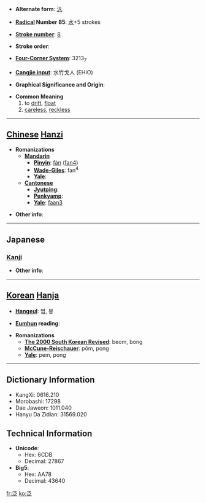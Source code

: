 * '''Alternate form''': [[汎]]

* '''[[Wiktionary:Chinese radical index| Radical]] Number 85''': [[Wiktionary:Chinese radical index 水|水]]+5 strokes

* '''[[Wiktionary:Chinese total strokes index|Stroke number]]''': [[Wiktionary:Chinese total strokes index 8|8]]

* '''Stroke order''': 

* '''[[Wiktionary:Chinese four corner index|Four-Corner System]]''': 3213<sub>7</sub>

* '''[[Wiktionary:Chinese Cangjie index|Cangjie input]]''': 水竹戈人 (EHIO)

* '''Graphical Significance and Origin''': 

* '''Common Meaning'''
*#to [[drift]], [[float]]
*# [[careless]], [[reckless]]


----

== [[Chinese]] [[Hanzi]] ==

* '''Romanizations'''
** '''[[Mandarin]]'''
*** '''[[Pinyin]]''': [[fàn]] ([[fan4]])
*** '''[[Wade-Giles]]''': fan<sup>4</sup>
*** '''[[Yale]]''': 
** '''[[Cantonese]]'''
*** '''[[Jyutping]]''':
*** '''[[Penkyamp]]''': 
*** '''[[Yale]]''': [[faan3]]

* '''Other info''': 

----

==Japanese==
===[[Kanji]]===
{{kanji|on readings=[[はん]] (han), [[ほう]] (hō)
|kun readings=[[うかぶ]] (ukabu)
}}

* '''Other info''':  

----

== [[Korean]] [[Hanja]] ==

* '''[[Hangeul]]''': 범, 봉

* '''[[Eumhun]] reading''': 

* '''Romanizations'''
** '''[[The 2000 South Korean Revised Romanization|The 2000 South Korean Revised]]''': beom, bong
** '''[[McCune-Reischauer]]''': pŏm, pong
** '''[[Yale]]''': pem, pong

----

== Dictionary Information ==

* KangXi: 0616.210
* Morobashi: 17298
* Dae Jaweon: 1011.040
* Hanyu Da Zidian: 31569.020

== Technical Information ==

* '''Unicode''':
** Hex: 6CDB
** Decimal: 27867
* '''Big5''':
** Hex: AA78
** Decimal: 43640

[[fr:泛]]
[[ko:泛]]